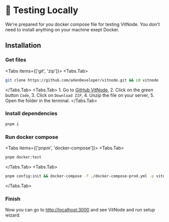 
# 🧪 Testing Locally

We're prepared for you docker compose file for testing VitNode. You don't need to install anything on your machine exept Docker.

## Installation

<Steps>

### Get files

<Tabs items={['git', 'zip']}>
  <Tabs.Tab>

```bash
git clone https://github.com/aXenDeveloper/vitnode.git && cd vitnode
```

  </Tabs.Tab>
  <Tabs.Tab>
    1. Go to [GitHub VitNode](https://github.com/aXenDeveloper/vitnode),
    2. Click on the green button `Code`,
    3. Click on `Download ZIP`,
    4. Unzip the file on your server,
    5. Open the folder in the terminal.
  </Tabs.Tab>
</Tabs>

### Install dependencies

```bash
pnpm i
```

### Run docker compose

<Tabs items={['pnpm', 'docker-compose']}>
  <Tabs.Tab>

```bash
pnpm docker:test
```

  </Tabs.Tab>
    <Tabs.Tab>

```bash
pnpm config:init && docker-compose -f ./docker-compose-prod.yml -p vitnode-test up -d --build && sudo docker exec -d vitnode_backend /bin/sh -c \"pnpm db\"
```

  </Tabs.Tab>

### Finish

Now you can go to [http://localhost:3000](http://localhost:3000) and see VitNode and run setup wizard.

</Tabs>

</Steps>

